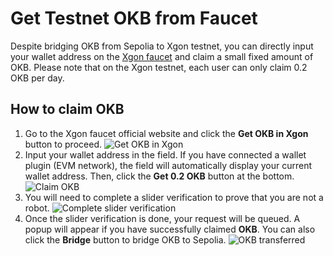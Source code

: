 # Get Testnet OKB from Faucet
Despite bridging OKB from Sepolia to Xgon testnet, you can directly input your wallet address on the [Xgon faucet](http://www.okx.com/xgon/faucet "Xgon faucet") and claim a small fixed amount of OKB.
<Tip title="Note">Please note that on the Xgon testnet, each user can only claim 0.2 OKB per day.</Tip>

## How to claim OKB
1. Go to the Xgon faucet official website and click the **Get OKB in Xgon** button to proceed.
![Get OKB in Xgon](./img/{name}.png)
2. Input your wallet address in the field. If you have connected a wallet plugin (EVM network), the field will automatically display your current wallet address. Then, click the **Get 0.2 OKB** button at the bottom.
![Claim OKB](./img/{name}.png)
3. You will need to complete a slider verification to prove that you are not a robot.
![Complete slider verification](./img/{name}.png)
4. Once the slider verification is done, your request will be queued. A popup will appear if you have successfully claimed **OKB**. You can also click the **Bridge** button to bridge OKB to Sepolia.
![OKB transferred](./img/{name}.png)